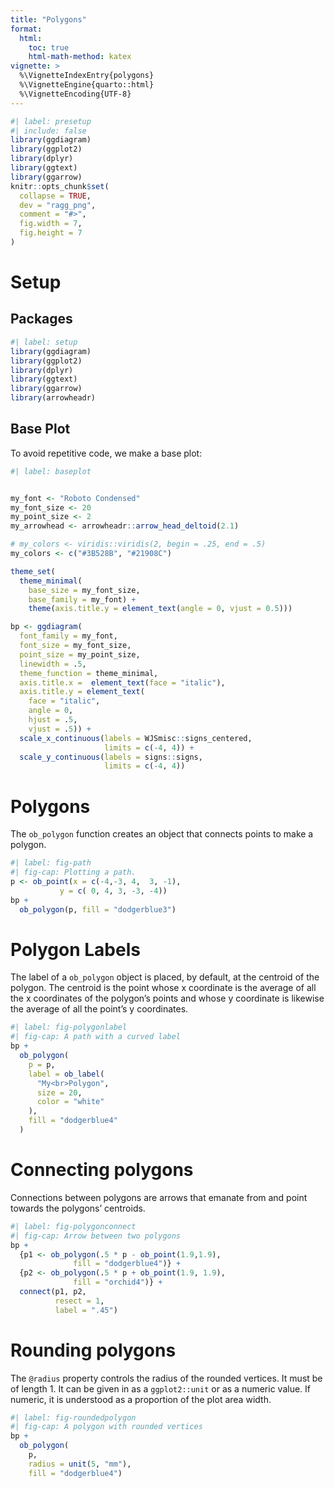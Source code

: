 ```yaml
---
title: "Polygons"
format: 
  html:
    toc: true
    html-math-method: katex
vignette: >
  %\VignetteIndexEntry{polygons}
  %\VignetteEngine{quarto::html}
  %\VignetteEncoding{UTF-8}
---
```


```r
#| label: presetup
#| include: false
library(ggdiagram)
library(ggplot2)
library(dplyr)
library(ggtext)
library(ggarrow)
knitr::opts_chunk$set(
  collapse = TRUE,
  dev = "ragg_png",
  comment = "#>",
  fig.width = 7,
  fig.height = 7
)

```

# Setup

## Packages

```r
#| label: setup
library(ggdiagram)
library(ggplot2)
library(dplyr)
library(ggtext)
library(ggarrow)
library(arrowheadr)

```

## Base Plot

To avoid repetitive code, we make a base plot:

```r
#| label: baseplot


my_font <- "Roboto Condensed"
my_font_size <- 20
my_point_size <- 2
my_arrowhead <- arrowheadr::arrow_head_deltoid(2.1)

# my_colors <- viridis::viridis(2, begin = .25, end = .5)
my_colors <- c("#3B528B", "#21908C")

theme_set(
  theme_minimal(
    base_size = my_font_size,
    base_family = my_font) +
    theme(axis.title.y = element_text(angle = 0, vjust = 0.5)))

bp <- ggdiagram(
  font_family = my_font,
  font_size = my_font_size,
  point_size = my_point_size,
  linewidth = .5,
  theme_function = theme_minimal,
  axis.title.x =  element_text(face = "italic"),
  axis.title.y = element_text(
    face = "italic",
    angle = 0,
    hjust = .5,
    vjust = .5)) +
  scale_x_continuous(labels = WJSmisc::signs_centered,
                     limits = c(-4, 4)) +
  scale_y_continuous(labels = signs::signs,
                     limits = c(-4, 4))

```

# Polygons

The `ob_polygon` function creates an object that connects points to make a polygon.

```r
#| label: fig-path
#| fig-cap: Plotting a path.
p <- ob_point(x = c(-4,-3, 4,  3, -1), 
           y = c( 0, 4, 3, -3, -4))
bp + 
  ob_polygon(p, fill = "dodgerblue3")
```


# Polygon Labels

The label of a `ob_polygon` object is placed, by default, at the centroid of the polygon. The centroid is the point whose x coordinate is the average of all the x coordinates of the polygon's points and whose y coordinate is likewise the average of all the point's y coordinates.


```r
#| label: fig-polygonlabel
#| fig-cap: A path with a curved label
bp +
  ob_polygon(
    p = p,
    label = ob_label(
      "My<br>Polygon",
      size = 20,
      color = "white"
    ),
    fill = "dodgerblue4"
  )

```

# Connecting polygons

Connections between polygons are arrows that emanate from and point towards the polygons' centroids.

```r
#| label: fig-polygonconnect
#| fig-cap: Arrow between two polygons
bp + 
  {p1 <- ob_polygon(.5 * p - ob_point(1.9,1.9), 
              fill = "dodgerblue4")} + 
  {p2 <- ob_polygon(.5 * p + ob_point(1.9, 1.9), 
              fill = "orchid4")} + 
  connect(p1, p2, 
          resect = 1, 
          label = ".45")
```

# Rounding polygons

The `@radius` property controls the radius of the rounded vertices. It must be of length 1. It can be given in as a `ggplot2::unit` or as a numeric value. If numeric, it is understood as a proportion of the plot area width.

```r
#| label: fig-roundedpolygon
#| fig-cap: A polygon with rounded vertices
bp + 
  ob_polygon(
    p, 
    radius = unit(5, "mm"),
    fill = "dodgerblue4")
```

